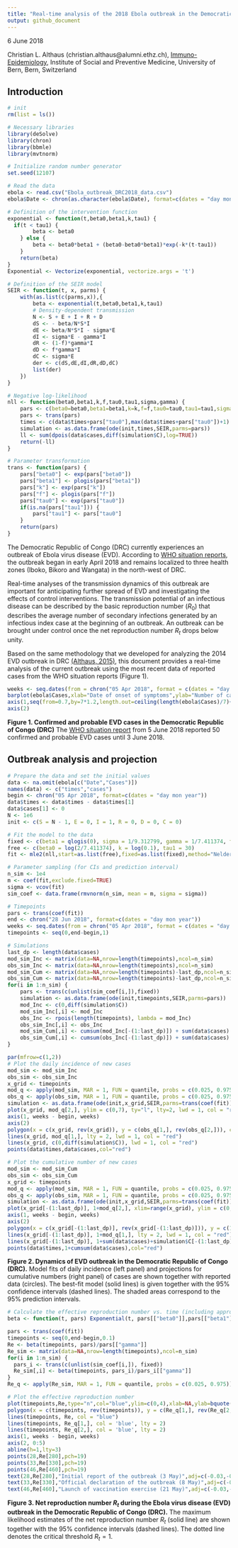 ```yaml
---
title: "Real-time analysis of the 2018 Ebola outbreak in the Democratic Republic of Congo"
output: github_document
---
```


6 June 2018

Christian L. Althaus (christian.althaus@alumni.ethz.ch), [Immuno-Epidemiology](http://www.immuno-epidemiology.ch/), Institute of Social and Preventive Medicine, University of Bern, Bern, Switzerland

## Introduction

```r
# init
rm(list = ls())

# Necessary libraries
library(deSolve)
library(chron)
library(bbmle)
library(mvtnorm)

# Initialize random number generator
set.seed(12107)

# Read the data
ebola <- read.csv("Ebola_outbreak_DRC2018_data.csv")
ebola$Date <- chron(as.character(ebola$Date), format=c(dates = "day mon year"))     

# Definition of the intervention function
exponential <- function(t,beta0,beta1,k,tau1) {
  if(t < tau1) {
    	beta <- beta0
	} else {
		beta <- beta0*beta1 + (beta0-beta0*beta1)*exp(-k*(t-tau1))
	}
	return(beta)
}
Exponential <- Vectorize(exponential, vectorize.args = 't')

# Definition of the SEIR model
SEIR <- function(t, x, parms) {
    with(as.list(c(parms,x)),{
		beta <- exponential(t,beta0,beta1,k,tau1)
        # Density-dependent transmission
		N <- S + E + I + R + D
		dS <- - beta/N*S*I
		dE <- beta/N*S*I - sigma*E
		dI <- sigma*E - gamma*I
		dR <- (1-f)*gamma*I
		dD <- f*gamma*I
		dC <- sigma*E
		der <- c(dS,dE,dI,dR,dD,dC)
		list(der)
	})
}

# Negative log-likelihood
nll <- function(beta0,beta1,k,f,tau0,tau1,sigma,gamma) {
	pars <- c(beta0=beta0,beta1=beta1,k=k,f=f,tau0=tau0,tau1=tau1,sigma=sigma,gamma=gamma)
	pars <- trans(pars)
	times <- c(data$times+pars["tau0"],max(data$times+pars["tau0"])+1)
	simulation <- as.data.frame(ode(init,times,SEIR,parms=pars))
	ll <- sum(dpois(data$cases,diff(simulation$C),log=TRUE))
	return(-ll)
}

# Parameter transformation
trans <- function(pars) {
	pars["beta0"] <- exp(pars["beta0"])
	pars["beta1"] <- plogis(pars["beta1"])
	pars["k"] <- exp(pars["k"])
	pars["f"] <- plogis(pars["f"])
	pars["tau0"] <- exp(pars["tau0"])
	if(is.na(pars["tau1"])) {
		pars["tau1"] <- pars["tau0"]
	}
	return(pars)
}
```

The Democratic Republic of Congo (DRC) currently experiences an outbreak of Ebola virus disease (EVD). According to [WHO situation reports](http://www.who.int/ebola/situation-reports/drc-2018/en/), the outbreak began in early April 2018 and remains localized to three health zones (Iboko, Bikoro and Wangata) in the north-west of DRC.

Real-time analyses of the transmission dynamics of this outbreak are important for anticipating further spread of EVD and investigating the effects of control interventions. The transmission potential of an infectious disease can be described by the basic reproduction number ($R_0$) that describes the average number of secondary infections generated by an infectious index case at the beginning of an outbreak. An outbreak can be brought under control once the net reproduction number $R_t$ drops below unity.

Based on the same methodology that we developed for analyzing the 2014 EVD outbreak in DRC [(Althaus, 2015)](https://peerj.com/articles/1418/), this document provides a real-time analysis of the current outbreak using the most recent data of reported cases from the WHO situation reports (Figure 1).

```r
weeks <- seq.dates(from = chron("05 Apr 2018", format = c(dates = "day mon year")), by = "week", length = ceiling(length(ebola$Cases)/7)+1)
barplot(ebola$Cases,xlab="Date of onset of symptoms",ylab="Number of cases",axes=FALSE)
axis(1,seq(from=0.7,by=7*1.2,length.out=ceiling(length(ebola$Cases)/7)+1),weeks)
axis(2)
```

**Figure 1. Confirmed and probable EVD cases in the Democratic Republic of Congo (DRC)** The [WHO situation report](http://apps.who.int/iris/bitstream/handle/10665/272761/SITREP-EVD-DRC-20180605-eng.pdf?ua=1) from 5 June 2018 reported 50 confirmed and probable EVD cases until 3 June 2018.

## Outbreak analysis and projection

```r
# Prepare the data and set the initial values
data <- na.omit(ebola[c("Date","Cases")])
names(data) <- c("times","cases")
begin <- chron("05 Apr 2018", format=c(dates = "day mon year")) 
data$times <- data$times - data$times[1]
data$cases[1] <- 0
N <- 1e6
init <- c(S = N - 1, E = 0, I = 1, R = 0, D = 0, C = 0)

# Fit the model to the data
fixed <- c(beta1 = qlogis(0), sigma = 1/9.312799, gamma = 1/7.411374, tau0 = -Inf, f = qlogis(0.5))
free <- c(beta0 = log(2/7.411374), k = log(0.1), tau1 = 30)
fit <- mle2(nll,start=as.list(free),fixed=as.list(fixed),method="Nelder-Mead",control=list(maxit=1e3))

# Parameter sampling (for CIs and prediction interval) 
n_sim <- 1e4
m <- coef(fit,exclude.fixed=TRUE)
sigma <- vcov(fit)
sim_coef <- data.frame(rmvnorm(n_sim, mean = m, sigma = sigma))

# Timepoints
pars <- trans(coef(fit))
end <- chron("28 Jun 2018", format=c(dates = "day mon year"))
weeks <- seq.dates(from = chron("05 Apr 2018", format = c(dates = "day mon year")), to = end, by = 7)
timepoints <- seq(0,end-begin,1)

# Simulations
last_dp <- length(data$cases)
mod_sim_Inc <- matrix(data=NA,nrow=length(timepoints),ncol=n_sim)
obs_sim_Inc <- matrix(data=NA,nrow=length(timepoints),ncol=n_sim)
mod_sim_Cum <- matrix(data=NA,nrow=length(timepoints)-last_dp,ncol=n_sim)
obs_sim_Cum <- matrix(data=NA,nrow=length(timepoints)-last_dp,ncol=n_sim)
for(i in 1:n_sim) {
    pars <- trans(c(unlist(sim_coef[i,]),fixed))
    simulation <- as.data.frame(ode(init,timepoints,SEIR,parms=pars))
    mod_Inc <- c(0,diff(simulation$C))
    mod_sim_Inc[,i] <- mod_Inc
    obs_Inc <- rpois(length(timepoints), lambda = mod_Inc)
    obs_sim_Inc[,i] <- obs_Inc
    mod_sim_Cum[,i] <- cumsum(mod_Inc[-(1:last_dp)]) + sum(data$cases)
    obs_sim_Cum[,i] <- cumsum(obs_Inc[-(1:last_dp)]) + sum(data$cases)
}
```

```r
par(mfrow=c(1,2))
# Plot the daily incidence of new cases
mod_sim <- mod_sim_Inc
obs_sim <- obs_sim_Inc
x_grid <- timepoints
mod_q <- apply(mod_sim, MAR = 1, FUN = quantile, probs = c(0.025, 0.975))
obs_q <- apply(obs_sim, MAR = 1, FUN = quantile, probs = c(0.025, 0.975))
simulation <- as.data.frame(ode(init,x_grid,SEIR,parms=trans(coef(fit))))
plot(x_grid, mod_q[2,], ylim = c(0,7), ty="l", lty=2, lwd = 1, col = "red", xlab=NA, ylab="Daily incidence of new cases",frame=FALSE,axes=FALSE)
axis(1, weeks - begin, weeks)
axis(2)
polygon(x = c(x_grid, rev(x_grid)), y = c(obs_q[1,], rev(obs_q[2,])), col = rgb(1, 0, 0, alpha=0.2), border = NA)
lines(x_grid, mod_q[1,], lty = 2, lwd = 1, col = "red")
lines(x_grid, c(0,diff(simulation$C)), lwd = 1, col = "red")
points(data$times,data$cases,col="red")

# Plot the cumulative number of new cases
mod_sim <- mod_sim_Cum
obs_sim <- obs_sim_Cum
x_grid <- timepoints
mod_q <- apply(mod_sim, MAR = 1, FUN = quantile, probs = c(0.025, 0.975))
obs_q <- apply(obs_sim, MAR = 1, FUN = quantile, probs = c(0.025, 0.975))
simulation <- as.data.frame(ode(init,x_grid,SEIR,parms=trans(coef(fit))))
plot(x_grid[-(1:last_dp)], 1+mod_q[2,], xlim=range(x_grid), ylim = c(0,60), ty="l", lty=2, lwd = 1, col = "red", xlab=NA, ylab="Cumulative number of cases",frame=FALSE,axes=FALSE)
axis(1, weeks - begin, weeks)
axis(2)
polygon(x = c(x_grid[-(1:last_dp)], rev(x_grid[-(1:last_dp)])), y = c(1+obs_q[1,], rev(1+obs_q[2,])), col = rgb(1, 0, 0, alpha=0.2), border = NA)
lines(x_grid[-(1:last_dp)], 1+mod_q[1,], lty = 2, lwd = 1, col = "red")
lines(x_grid[-(1:last_dp)], 1+sum(data$cases)+simulation$C[-(1:last_dp)]-simulation$C[last_dp], lwd = 1, col = "red")
points(data$times,1+cumsum(data$cases),col="red")
```

**Figure 2. Dynamics of EVD outbreak in the Democratic Republic of Congo (DRC).** Model fits of daily incidence (left panel) and projections for cumulative numbers (right panel) of cases are shown together with reported data (circles). The best-fit model (solid lines) is given together with the 95% confidence intervals (dashed lines). The shaded areas correspond to the 95% prediction intervals.

```r
# Calculate the effective reproduction number vs. time (including approximate pointwise CI)
beta <- function(t, pars) Exponential(t, pars[["beta0"]],pars[["beta1"]],pars[["k"]],pars[["tau1"]])

pars <- trans(coef(fit))
timepoints <- seq(0,end-begin,0.1)
Re <- beta(timepoints, pars)/pars[["gamma"]]    
Re_sim <- matrix(data=NA,nrow=length(timepoints),ncol=n_sim)
for(i in 1:n_sim) {
  pars_i <- trans(c(unlist(sim_coef[i,]), fixed))
  Re_sim[,i] <- beta(timepoints, pars_i)/pars_i[["gamma"]]
}
Re_q <- apply(Re_sim, MAR = 1, FUN = quantile, probs = c(0.025, 0.975))
```

```r
# Plot the effective reproduction number
plot(timepoints,Re,type="n",col="blue",ylim=c(0,4),xlab=NA,ylab=bquote("Net reproduction number " ~ italic("R"["t"])),axes=FALSE,frame=FALSE)
polygon(x = c(timepoints, rev(timepoints)), y = c(Re_q[1,], rev(Re_q[2,])), col = rgb(0, 0, 1, alpha=0.2), border = NA)
lines(timepoints, Re, col = "blue")
lines(timepoints, Re_q[1,], col = 'blue', lty = 2)
lines(timepoints, Re_q[2,], col = 'blue', lty = 2)
axis(1, weeks - begin, weeks)
axis(2, 0:5)
abline(h=1,lty=3)
points(28,Re[280],pch=19)
points(33,Re[330],pch=19)
points(46,Re[460],pch=19)
text(28,Re[280],"Initial report of the outbreak (3 May)",adj=c(-0.03,-0.1))
text(33,Re[330],"Official declaration of the outbreak (8 May)",adj=c(-0.03,-0.1))
text(46,Re[460],"Launch of vaccination exercise (21 May)",adj=c(-0.03,-0.1))
```

**Figure 3. Net reproduction number $R_t$ during the Ebola virus disease (EVD) outbreak in the Democratic Republic of Congo (DRC).** The maximum likelihood estimates of the net reproduction number $R_t$ (solid line) are shown together with the 95% confidence intervals (dashed lines). The dotted line denotes the critical threshold $R_t = 1$.
